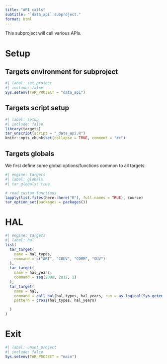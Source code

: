 ```yaml
---
title: "API calls"
subtitle: "`data_api` subproject."
format: html
---
```


This subproject will call various APIs.

# Setup

## Targets environment for subproject

```r
#| label: set_project
#| include: false
Sys.setenv(TAR_PROJECT = "data_api")
```

## Targets script setup

```r
#| label: setup
#| include: false
library(targets)
tar_unscript(script = "_data_api.R")
knitr::opts_chunk$set(collapse = TRUE, comment = "#>")
```


## Targets globals

We first define some global options/functions common to all targets.

```r
#| engine: targets
#| label: globals
#| tar_globals: true

# read custom functions
lapply(list.files(here::here("R"), full.names = TRUE), source)
tar_option_set(packages = packages())
```

# HAL

```r
#| engine: targets
#| label: hal
list(
  tar_target(
    name = hal_types,
    command = c("ART", "COUV", "COMM", "OUV")
  ),
  tar_target(
    name = hal_years,
    command = seq(2008, 2012, 1)
  ),
  tar_target(
    name = hal,
    command = call_hal(hal_types, hal_years, run = as.logical(Sys.getenv("API_RUN"))),
    pattern = cross(hal_types, hal_years)

  )
)
```

# Exit
```r
#| label: unset_project
#| include: false
Sys.setenv(TAR_PROJECT = "main")
```